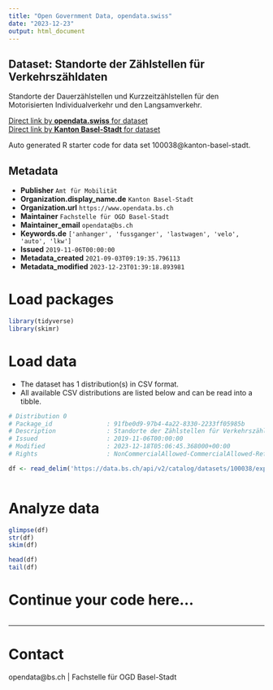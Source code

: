 ```yaml
---
title: "Open Government Data, opendata.swiss"
date: "2023-12-23"
output: html_document
---
```


## Dataset: Standorte der Zählstellen für Verkehrszähldaten

Standorte der Dauerzählstellen und Kurzzeitzählstellen für den Motorisierten Individualverkehr und den Langsamverkehr.

[Direct link by **opendata.swiss** for dataset](https://opendata.swiss/de/dataset/standorte-der-zahlstellen-fur-verkehrszahldaten)<br>
[Direct link by **Kanton Basel-Stadt** for dataset](https://data.bs.ch/explore/dataset/100038/)

Auto generated R starter code for data set 100038@kanton-basel-stadt.

## Metadata

- **Publisher** `Amt für Mobilität`
- **Organization.display_name.de** `Kanton Basel-Stadt`
- **Organization.url** `https://www.opendata.bs.ch`
- **Maintainer** `Fachstelle für OGD Basel-Stadt`
- **Maintainer_email** `opendata@bs.ch`
- **Keywords.de** `['anhanger', 'fussganger', 'lastwagen', 'velo', 'auto', 'lkw']`
- **Issued** `2019-11-06T00:00:00`
- **Metadata_created** `2021-09-03T09:19:35.796113`
- **Metadata_modified** `2023-12-23T01:39:18.893981`


# Load packages

```r

library(tidyverse)
library(skimr)

```

# Load data

-   The dataset has 1 distribution(s) in CSV format.
-   All available CSV distributions are listed below and can be read into a tibble.

```r

# Distribution 0
# Package_id               : 91fbe0d9-97b4-4a22-8330-2233ff05985b
# Description              : Standorte der Zählstellen für Verkehrszähldaten (csv)
# Issued                   : 2019-11-06T00:00:00
# Modified                 : 2023-12-18T05:06:45.368000+00:00
# Rights                   : NonCommercialAllowed-CommercialAllowed-ReferenceRequired

df <- read_delim('https://data.bs.ch/api/v2/catalog/datasets/100038/exports/csv')



```

# Analyze data

```r

glimpse(df)
str(df)
skim(df)

head(df)
tail(df)

```

# Continue your code here...

```r

```

------------------------------------------------------------------------

# Contact

opendata@bs.ch | Fachstelle für OGD Basel-Stadt
